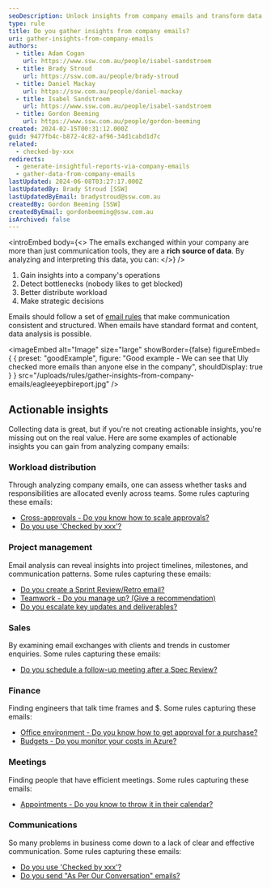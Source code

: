 ```yaml
---
seoDescription: Unlock insights from company emails and transform data into actionable decisions with SSW EagleEye's email analysis.
type: rule
title: Do you gather insights from company emails?
uri: gather-insights-from-company-emails
authors:
  - title: Adam Cogan
    url: https://www.ssw.com.au/people/isabel-sandstroem
  - title: Brady Stroud
    url: https://ssw.com.au/people/brady-stroud
  - title: Daniel Mackay
    url: https://ssw.com.au/people/daniel-mackay
  - title: Isabel Sandstroem
    url: https://www.ssw.com.au/people/isabel-sandstroem
  - title: Gordon Beeming
    url: https://www.ssw.com.au/people/gordon-beeming
created: 2024-02-15T00:31:12.000Z
guid: 9477fb4c-b872-4c82-af96-34d1cabd1d7c
related:
  - checked-by-xxx
redirects:
  - generate-insightful-reports-via-company-emails
  - gather-data-from-company-emails
lastUpdated: 2024-06-08T03:27:17.000Z
lastUpdatedBy: Brady Stroud [SSW]
lastUpdatedByEmail: bradystroud@ssw.com.au
createdBy: Gordon Beeming [SSW]
createdByEmail: gordonbeeming@ssw.com.au
isArchived: false
---
```


<introEmbed
  body={<>
The emails exchanged within your company are more than just communication tools, they are a **rich source of data**. By analyzing and interpreting this data, you can:
  </>}
/>
1. Gain insights into a company's operations
2. Detect bottlenecks (nobody likes to get blocked)
3. Better distribute workload
4. Make strategic decisions

<youtubeEmbed url="https://www.youtube.com/watch?v=-7c6uagBBBM" description="Video: Transforming Company Data into Epic Insights ✨ | [Isabel Sandstroem](https://www.ssw.com.au/people/isabel-sandstroem) | [SSW EagleEye](https://ssweagleeye.com/) (4 min)" />

Emails should follow a set of [email rules](/rules-to-better-email) that make communication consistent and structured. When emails have standard format and content, data analysis is possible.

<imageEmbed
  alt="Image"
  size="large"
  showBorder={false}
  figureEmbed={ {
    preset: "goodExample",
    figure: "Good example - We can see that Uly checked more emails than anyone else in the company",
    shouldDisplay: true
  } }
  src="/uploads/rules/gather-insights-from-company-emails/eagleeyepbireport.jpg"
/>

## Actionable insights

Collecting data is great, but if you're not creating actionable insights, you're missing out on the real value. Here are some examples of actionable insights you can gain from analyzing company emails:

### Workload distribution

Through analyzing company emails, one can assess whether tasks and responsibilities are allocated evenly across teams. Some rules capturing these emails:

- [Cross-approvals - Do you know how to scale approvals?](/cross-approvals)
- [Do you use 'Checked by xxx'?](/checked-by-xxx)

### Project management

Email analysis can reveal insights into project timelines, milestones, and communication patterns. Some rules capturing these emails:

- [Do you create a Sprint Review/Retro email?](/sprint-review-retro-email)
- [Teamwork - Do you manage up? (Give a recommendation)](/do-you-manage-up)
- [Do you escalate key updates and deliverables?](/escalate-key-updates)

### Sales

By examining email exchanges with clients and trends in customer enquiries. Some rules capturing these emails:

- [Do you schedule a follow-up meeting after a Spec Review?](/schedule-followup-meeting-after-spec-review)

### Finance

Finding engineers that talk time frames and $. Some rules capturing these emails:

- [Office environment - Do you know how to get approval for a purchase?](/purchase-please)
- [Budgets - Do you monitor your costs in Azure?](/azure-budgets)

### Meetings

Finding people that have efficient meetings. Some rules capturing these emails:

- [Appointments - Do you know to throw it in their calendar?](/appointments-throw-it-in-their-calendar)

### Communications

So many problems in business come down to a lack of clear and effective communication. Some rules capturing these emails:

- [Do you use 'Checked by xxx'?](/checked-by-xxx)
- [Do you send "As Per Our Conversation" emails?](/as-per-our-conversation-emails)

<!--
# Anatomy of an EagleEye rule
=============================
What are we looking at? Email
What are the insights? See bullets above
Video
Actionable insights - How we change process off the data
-->
